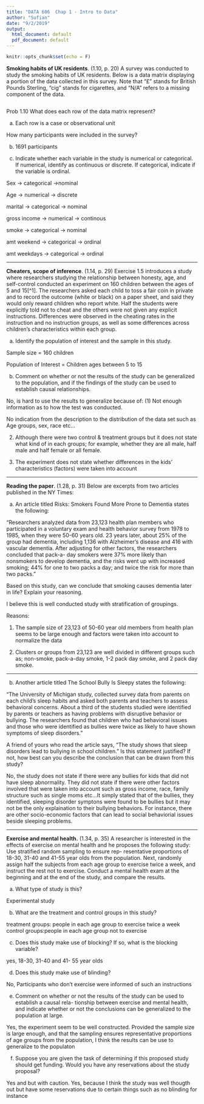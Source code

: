 ---
title: "DATA 606  Chap 1 - Intro to Data"
author: "Sufian"
date: "9/2/2019"
output:
  html_document: default
  pdf_document: default
---

```{r setup, include=FALSE}
knitr::opts_chunk$set(echo = F)
```

**Smoking habits of UK residents**. (1.10, p. 20) A survey was conducted to study the smoking habits of UK residents. Below is a data matrix displaying a portion of the data collected in this survey. Note that “£” stands for British Pounds Sterling, "cig" stands for cigarettes, and "N/A" refers to a missing component of the data.

\begin{center}
\scriptsize{
\begin{tabular}{rccccccc}
\hline
	& sex 	 & age 	& marital 	& grossIncome 					     & smoke & amtWeekends	& amtWeekdays \\ 
\hline
1 	& Female & 42 	& Single 	& Under $\pounds$2,600 			     & Yes 	 & 12 cig/day   & 12 cig/day \\ 
2 	& Male	 & 44	& Single 	& $\pounds$10,400 to $\pounds$15,600 & No	 & N/A 			& N/A \\ 
3 	& Male 	 & 53 	& Married   & Above $\pounds$36,400 		     & Yes 	 & 6 cig/day 	& 6 cig/day \\ 
\vdots & \vdots & \vdots & \vdots & \vdots 				             & \vdots & \vdots 	    & \vdots \\ 
1691 & Male  & 40   & Single 	& $\pounds$2,600 to $\pounds$5,200   & Yes 	 & 8 cig/day 	& 8 cig/day \\   
\hline
\end{tabular}
}
\end{center}

```{r}
```
Prob 1.10
What does each row of the data matrix represent?

(a)  Each row is a case or observational unit

How many participants were included in the survey?

(b) 1691 participants


(c) Indicate whether each variable in the study is numerical or categorical. If numerical, identify as continuous or discrete. If categorical, indicate if the variable is ordinal.

Sex -> categorical ->nominal

Age -> numerical -> discrete

marital -> categorical -> nominal

gross income -> numerical -> continous

smoke -> categorical -> nominal

amt weekend -> categorical -> ordinal

amt weekdays -> categorical -> ordinal

--------------------------------------------------------------------------------

\clearpage

**Cheaters, scope of inference**. (1.14, p. 29) Exercise 1.5 introduces a study where researchers studying the relationship between honesty, age, and self-control conducted an experiment on 160 children between the ages of 5 and 15[^1]. The researchers asked each child to toss a fair coin in private and to record the outcome (white or black) on a paper sheet, and said they would only reward children who report white. Half the students were explicitly told not to cheat and the others were not given any explicit instructions. Differences were observed in the cheating rates in the instruction and no instruction groups, as well as some differences across children’s characteristics within each group.

(a) Identify the population of interest and the sample in this study.

Sample size = 160 children

Population of Interest = Children ages between 5 to 15

(b) Comment on whether or not the results of the study can be generalized to the population, and
if the findings of the study can be used to establish causal relationships.

No, is hard to use the results to generalize because of:
(1)  Not enough information as to how the test was conducted.  

No indication from the description to the distribution of the data set such as Age groups, sex, race etc...

(2)  Although there were two control & treatment groups but it does not state what kind of in each groups;  for example, whether they are all male, half male and half female or all female. 

(3)  The experiment does not state whether differences in the kids' characteristics (factors) were taken into account

--------------------------------------------------------------------------------

\clearpage

**Reading the paper**. (1.28, p. 31) Below are excerpts from two articles published in the NY Times:

(a) An article titled Risks: Smokers Found More Prone to Dementia states the following:

"Researchers analyzed data from 23,123 health plan members who participated in a voluntary exam and health behavior survey from 1978 to 1985, when they were 50-60 years old. 23 years later, about 25% of the group had dementia, including 1,136 with Alzheimer's disease and 416 with vascular dementia. After adjusting for other factors, the researchers concluded that pack-a- day smokers were 37% more likely than nonsmokers to develop dementia, and the risks went up with increased smoking; 44% for one to two packs a day; and twice the risk for more than two packs."

Based on this study, can we conclude that smoking causes dementia later in life? Explain your reasoning.

I believe this is well conducted study with stratification of groupings. 

Reasons:

1. The sample size of 23,123 of 50-60 year old members from health plan seems to be large enough and factors were taken into account to normalize the data

2. Clusters or groups from 23,123 are well divided in different groups such as; non-smoke, pack-a-day smoke, 1-2 pack day smoke, and  2 pack day smoke.

--------------------------------------------------------------------------------

\clearpage
(b) Another article titled The School Bully Is Sleepy states the following:

"The University of Michigan study, collected survey data from parents on each child's sleep habits and asked both parents and teachers to assess behavioral concerns. About a third of the students studied were identified by parents or teachers as having problems with disruptive behavior or bullying. The researchers found that children who had behavioral issues and those who were identified as bullies were twice as likely to have shown symptoms of sleep disorders."

A friend of yours who read the article says, "The study shows that sleep disorders lead to bullying in school children." Is this statement justified? If not, how best can you describe the conclusion that can be drawn from this study?

No, the study does not state if there were any bullies for kids that did not have sleep abnormality.  They did not state if there were other factors involved that were taken into account such as gross income, race, family structure such as single moms etc...It simply stated that of the bullies, they identified, sleeping disorder symptons were found to be bullies but it may not be the only explaination to their bullying behaviors.  For instance, there are other socio-economic factors that can lead to social behaviorial issues beside sleeping problems.

--------------------------------------------------------------------------------

\clearpage

**Exercise and mental health.** (1.34, p. 35) A researcher is interested in the effects of exercise on mental health and he proposes the following study: Use stratified random sampling to ensure rep- resentative proportions of 18-30, 31-40 and 41-55 year olds from the population. Next, randomly assign half the subjects from each age group to exercise twice a week, and instruct the rest not to exercise. Conduct a mental health exam at the beginning and at the end of the study, and compare the results.

(a) What type of study is this?

Experimental study

(b) What are the treatment and control groups in this study?

treatment groups: people in each age group to exercise twice a week
control groups:people in each age group not to exercise

(c) Does this study make use of blocking? If so, what is the blocking variable?

yes, 18-30, 31-40 and 41- 55 year olds

(d) Does this study make use of blinding?

No, Participants who don't exercise were informed of such an instructions

(e) Comment on whether or not the results of the study can be used to establish a causal rela- tionship between exercise and mental health, and indicate whether or not the conclusions can be generalized to the population at large.

Yes, the experiment seem to be well constructed. Provided the sample size is large enough, 
and that the sampling ensures representative proportions of age groups from the population, I think the results can be use to generalize to the populaton

(f) Suppose you are given the task of determining if this proposed study should get funding. Would you have any reservations about the study proposal?

Yes and but with caution.  Yes, because I think the study was well thougth out but have some reservations due to certain things such as no blinding for instance





